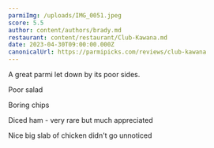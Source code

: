 ```yaml
---
parmiImg: /uploads/IMG_0051.jpeg
score: 5.5
author: content/authors/brady.md
restaurant: content/restaurant/Club-Kawana.md
date: 2023-04-30T09:00:00.000Z
canonicalUrl: https://parmipicks.com/reviews/club-kawana
---
```


A great parmi let down by its poor sides.

Poor salad

Boring chips

Diced ham - very rare but much appreciated

Nice big slab of chicken didn't go unnoticed 
